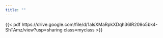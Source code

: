 ```yaml
---
title: ""
---
```

<style>
.myclass {
  max-width: 100%;
  width: 600px;
  height: 600px;
  border: 10px solid rgba(200,0,0,.2);
  margin: 0;
}
</style>
{{< pdf https://drive.google.com/file/d/1alsXMaRpkXDqh36IR209o5bk4-ShTAmz/view?usp=sharing class=myclass >}}

